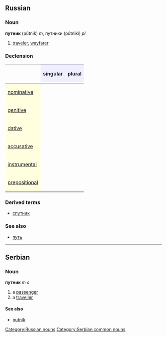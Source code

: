 ==Russian==
[[Category:Russian nouns]]
===Noun===
'''путник''' (pútnik) ''m'', путники (pútniki) ''pl''

#[[traveler]], [[wayfarer]]

===Declension===
{| border="1" cellpadding="4" cellspacing="0"
!
! style="background-color: #EFEFFF" align="center"|[[singular]]
! style="background-color: #EFEFFF" align="center"|[[plural]]
|-
! style="background-color: #FFFFE0" align="left"|[[nominative case|nominative]]
| align="center"|{{RUchar|пу́тник}}
| align="center"|{{RUchar|пу́тники}}
|-
! style="background-color: #FFFFE0" align="left"|[[genitive case|genitive]]
| align="center"|{{RUchar|пу́тника}}
| align="center"|{{RUchar|пу́тников}}
|-
! style="background-color: #FFFFE0" align="left"|[[dative case|dative]]
| align="center"|{{RUchar|пу́тнику}}
| align="center"|{{RUchar|пу́тникам}}
|-
! style="background-color: #FFFFE0" align="left"|[[accusative case|accusative]]
| align="center"|{{RUchar|пу́тника}}
| align="center"|{{RUchar|пу́тников}}
|-
! style="background-color: #FFFFE0" align="left"|[[instrumental case|instrumental]]
| align="center"|{{RUchar|пу́тником}}
| align="center"|{{RUchar|пу́тниками}}
|-
! style="background-color: #FFFFE0" align="left"|[[prepositional case|prepositional]]
| align="center"|{{RUchar|о пу́тнике}}
| align="center"|{{RUchar|о пу́тниках}}
|}

===Derived terms===
*[[спутник]]

===See also===
*[[путь]]


----
==Serbian==
===Noun===
'''путник''' ''m s''
#a [[passenger]]
#a [[traveller]]
====See also====
*[[putnik]]
[[Category:Serbian common nouns]]